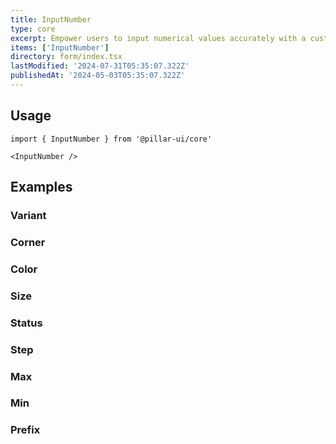 ```yaml
---
title: InputNumber
type: core
excerpt: Empower users to input numerical values accurately with a customizable InputNumber component for React. Easily control value range, increment, and validation.
items: ['InputNumber']
directory: form/index.tsx
lastModified: '2024-07-31T05:35:07.322Z'
publishedAt: '2024-05-03T05:35:07.322Z'
---
```


## Usage

```tsx
import { InputNumber } from '@pillar-ui/core'
```

```tsx
<InputNumber />
```

## Examples

### Variant

<Prop defaultValue="outline" type="'bordered' | 'filled' | 'outline'" />

<Playground direction="column" name="inputNumberVariant" root="form/inputNumber" />

### Corner

<Prop defaultValue="2" type="'0' | '1' | '2' | '3' | '4' | '5' | 'full'" />

<Playground direction="column" name="inputNumberCorner" root="form/inputNumber" />

### Color

<Prop defaultValue="p" type="'i' | 'd' | 'su' | 'se' | 'w' | 'p' | 'b' | 'o'" />

<Playground direction="column" name="inputNumberColor" root="form/inputNumber" />

### Size

<Prop defaultValue="4" type="'1' | '2' | '3' | '4' | '5' | '6' | '7' | '8' | '9'" />

<Playground direction="column" name="inputNumberSize" root="form/inputNumber" />

### Status

<Playground direction="column" name="inputNumberStatus" root="form/inputNumber" />

### Step

<Playground direction="column" name="inputNumberStep" root="form/inputNumber" />

### Max

<Playground direction="column" name="inputNumberMax" root="form/inputNumber" />

### Min

<Playground direction="column" name="inputNumberMin" root="form/inputNumber" />

### Prefix

<Playground direction="column" name="inputNumberPrefix" root="form/inputNumber" />
